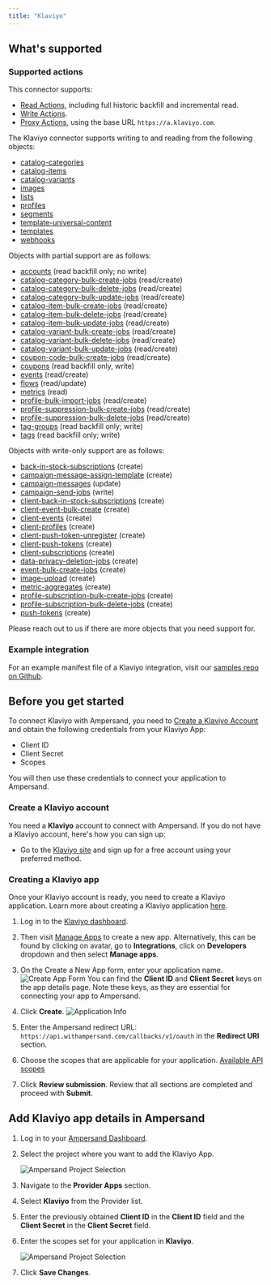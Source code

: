 ```yaml
---
title: "Klaviyo"
---
```

## What's supported

### Supported actions

This connector supports:
- [Read Actions](/read-actions), including full historic backfill and incremental read.
- [Write Actions](/write-actions).
- [Proxy Actions](/proxy-actions), using the base URL `https://a.klaviyo.com`.

The Klaviyo connector supports writing to and reading from the following objects:
- [catalog-categories](https://developers.klaviyo.com/en/reference/get_catalog_categories)
- [catalog-items](https://developers.klaviyo.com/en/reference/get_catalog_items)
- [catalog-variants](https://developers.klaviyo.com/en/reference/get_catalog_variants)
- [images](https://developers.klaviyo.com/en/reference/get_images)
- [lists](https://developers.klaviyo.com/en/reference/get_lists)
- [profiles](https://developers.klaviyo.com/en/reference/get_profiles)
- [segments](https://developers.klaviyo.com/en/reference/get_segments)
- [template-universal-content](https://developers.klaviyo.com/en/reference/get_all_universal_content)
- [templates](https://developers.klaviyo.com/en/reference/get_templates)
- [webhooks](https://developers.klaviyo.com/en/reference/get_webhooks)

Objects with partial support are as follows:
- [accounts](https://developers.klaviyo.com/en/reference/get_accounts) (read backfill only; no write)
- [catalog-category-bulk-create-jobs](https://developers.klaviyo.com/en/reference/get_create_categories_jobs) (read/create)
- [catalog-category-bulk-delete-jobs](https://developers.klaviyo.com/en/reference/get_delete_categories_jobs) (read/create)
- [catalog-category-bulk-update-jobs](https://developers.klaviyo.com/en/reference/get_update_categories_jobs) (read/create)
- [catalog-item-bulk-create-jobs](https://developers.klaviyo.com/en/reference/get_bulk_create_catalog_items_jobs) (read/create)
- [catalog-item-bulk-delete-jobs](https://developers.klaviyo.com/en/reference/get_bulk_delete_catalog_items_jobs) (read/create)
- [catalog-item-bulk-update-jobs](https://developers.klaviyo.com/en/reference/get_bulk_update_catalog_items_jobs) (read/create)
- [catalog-variant-bulk-create-jobs](https://developers.klaviyo.com/en/reference/get_create_variants_jobs) (read/create)
- [catalog-variant-bulk-delete-jobs](https://developers.klaviyo.com/en/reference/get_delete_variants_jobs) (read/create)
- [catalog-variant-bulk-update-jobs](https://developers.klaviyo.com/en/reference/get_update_variants_jobs) (read/create)
- [coupon-code-bulk-create-jobs](https://developers.klaviyo.com/en/reference/get_bulk_create_coupon_code_jobs) (read/create)
- [coupons](https://developers.klaviyo.com/en/reference/get_coupons) (read backfill only, write)
- [events](https://developers.klaviyo.com/en/reference/get_events) (read/create)
- [flows](https://developers.klaviyo.com/en/reference/get_flows) (read/update)
- [metrics](https://developers.klaviyo.com/en/reference/get_metrics) (read)
- [profile-bulk-import-jobs](https://developers.klaviyo.com/en/reference/get_bulk_import_profiles_jobs) (read/create)
- [profile-suppression-bulk-create-jobs](https://developers.klaviyo.com/en/reference/get_bulk_suppress_profiles_jobs) (read/create)
- [profile-suppression-bulk-delete-jobs](https://developers.klaviyo.com/en/reference/get_bulk_unsuppress_profiles_jobs) (read/create)
- [tag-groups](https://developers.klaviyo.com/en/reference/get_tag_groups) (read backfill only; write)
- [tags](https://developers.klaviyo.com/en/reference/get_tags) (read backfill only; write)

Objects with write-only support are as follows:
- [back-in-stock-subscriptions](https://developers.klaviyo.com/en/reference/create_back_in_stock_subscription) (create)
- [campaign-message-assign-template](https://developers.klaviyo.com/en/reference/assign_template_to_campaign_message) (create)
- [campaign-messages](https://developers.klaviyo.com/en/reference/update_campaign_message) (update)
- [campaign-send-jobs](https://developers.klaviyo.com/en/reference/send_campaign) (write)
- [client-back-in-stock-subscriptions](https://developers.klaviyo.com/en/reference/create_client_back_in_stock_subscription) (create)
- [client-event-bulk-create](https://developers.klaviyo.com/en/reference/bulk_create_client_events) (create)
- [client-events](https://developers.klaviyo.com/en/reference/bulk_create_client_events) (create)
- [client-profiles](https://developers.klaviyo.com/en/reference/create_client_profile) (create)
- [client-push-token-unregister](https://developers.klaviyo.com/en/reference/unregister_client_push_token) (create)
- [client-push-tokens](https://developers.klaviyo.com/en/reference/create_client_push_token) (create)
- [client-subscriptions](https://developers.klaviyo.com/en/reference/create_client_subscription) (create)
- [data-privacy-deletion-jobs](https://developers.klaviyo.com/en/reference/request_profile_deletion) (create)
- [event-bulk-create-jobs](https://developers.klaviyo.com/en/reference/bulk_create_events) (create)
- [image-upload](https://developers.klaviyo.com/en/reference/upload_image_from_file) (create)
- [metric-aggregates](https://developers.klaviyo.com/en/reference/query_metric_aggregates) (create)
- [profile-subscription-bulk-create-jobs](https://developers.klaviyo.com/en/reference/bulk_subscribe_profiles) (create)
- [profile-subscription-bulk-delete-jobs](https://developers.klaviyo.com/en/reference/bulk_unsubscribe_profiles) (create)
- [push-tokens](https://developers.klaviyo.com/en/reference/create_push_token) (create)

Please reach out to us if there are more objects that you need support for.

### Example integration

For an example manifest file of a Klaviyo integration, visit our [samples repo on Github](https://github.com/amp-labs/samples/blob/main/klaviyo/amp.yaml).

## Before you get started

To connect Klaviyo with Ampersand, you need to [Create a Klaviyo Account](#create-a-klaviyo-account) and obtain the following credentials from your Klaviyo App:

- Client ID
- Client Secret
- Scopes

You will then use these credentials to connect your application to Ampersand.

### Create a Klaviyo account

You need a **Klaviyo** account to connect with Ampersand. If you do not have a Klaviyo account, here's how you can sign up:

- Go to the [Klaviyo site](https://www.klaviyo.com/) and sign up for a free account using your preferred method.

### Creating a Klaviyo app

Once your Klaviyo account is ready, you need to create a Klaviyo application. Learn more about creating a Klaviyo application [here](https://developers.klaviyo.com/en/docs/create_a_public_oauth_app).

1. Log in to the [Klaviyo dashboard](https://www.klaviyo.com/login).

2. Then visit [Manage Apps](https://www.klaviyo.com/manage-apps) to create a new app.
Alternatively, this can be found by clicking on avatar, go to **Integrations**, click on **Developers** dropdown and then select **Manage apps**.

3. On the Create a New App form, enter your application name. ![Create App Form](/images/provider-guides/klaviyo-app-form.png)
You can find the **Client ID** and **Client Secret** keys on the app details page. Note these keys, as they are essential for connecting your app to Ampersand.

4. Click **Create**. ![Application Info](/images/provider-guides/klaviyo-app-info.png)

5. Enter the Ampersand redirect URL: `https://api.withampersand.com/callbacks/v1/oauth` in the **Redirect URI** section.

6. Choose the scopes that are applicable for your application. [Available API scopes](https://developers.klaviyo.com/en/docs/authenticate_)

7. Click **Review submission**. Review that all sections are completed and proceed with **Submit**.


## Add Klaviyo app details in Ampersand

1. Log in to your [Ampersand Dashboard](https://dashboard.withampersand.com).

2. Select the project where you want to add the Klaviyo App.

   ![Ampersand Project Selection](/images/provider-guides/eba5c80-Ampersand.png)

3. Navigate to the **Provider Apps** section.

4. Select **Klaviyo** from the Provider list.

5. Enter the previously obtained **Client ID** in the **Client ID** field and the **Client Secret** in the **Client Secret** field.

6. Enter the scopes set for your application in **Klaviyo**.

   ![Ampersand Project Selection](/images/provider-guides/klaviyo-amp-project.png)

7. Click **Save Changes**.
